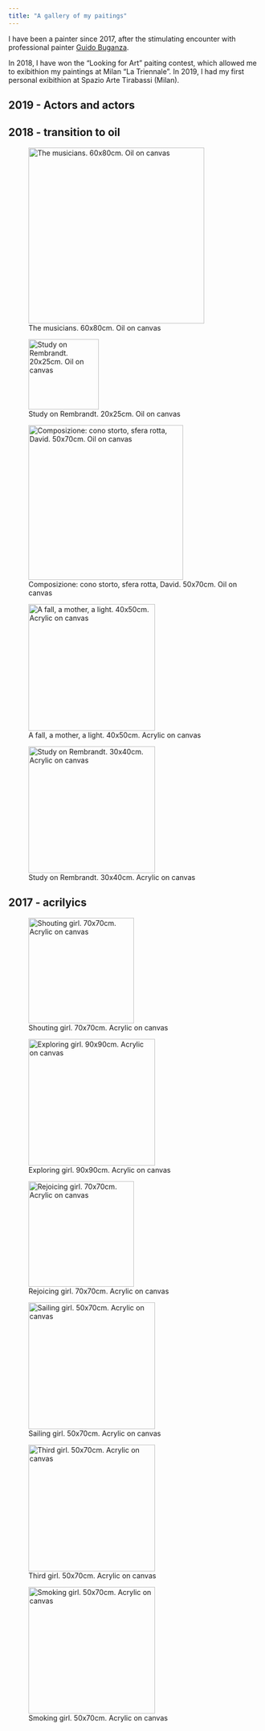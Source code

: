 ```yaml
---
title: "A gallery of my paitings"
---
```


I have been a painter since 2017, after the stimulating encounter with professional painter [Guido Buganza](https://www.guidobuganza.com/).

In 2018, I have won the "Looking for Art" paiting contest, which allowed me to exibithion my paintings at Milan "La Triennale". In 2019, I had my first personal exibithion at Spazio Arte Tirabassi (Milan). 


## 2019 - Actors and actors


## 2018 - transition to oil

::: {#figure-musicanti layout-ncol=1}

![The musicians. 60x80cm. Oil on canvas](images/alezitoart/le_musicanti.jpg){width="25em"}

:::

::: {#figure-others layout-ncol=2 layout-valign="bottom"}

![Study on Rembrandt. 20x25cm. Oil on canvas](images/alezitoart/rembrandt.jpg){width="10em"}

![Composizione: cono storto, sfera rotta, David. 50x70cm. Oil on canvas](images/alezitoart/david.jpg){width="22em"}

:::

::: {#figure-lights layout-ncol=2}

![A fall, a mother, a light. 40x50cm. Acrylic on canvas](images/alezitoart/fall_mother_light.jpg){width="18em"}

![Study on Rembrandt. 30x40cm. Acrylic on canvas](images/alezitoart/the_bet.jpg){width="18em"}



:::



## 2017 - acrilyics


::: {#figure-girls layout-ncol=3}

![Shouting girl. 70x70cm. Acrylic on canvas](images/alezitoart/Ragazza2.jpeg){width="15em"}

![Exploring girl. 90x90cm. Acrylic on canvas](images/alezitoart/Ragazza3.jpeg){width="18em"}


![Rejoicing girl. 70x70cm. Acrylic on canvas](images/alezitoart/Ragazza1.jpeg){width="15em"}


:::


::: {#triptic-girls layout-ncol=3}

![Sailing girl. 50x70cm. Acrylic on canvas](images/alezitoart/sailing_girl.jpg){width="18em"}

![Third girl. 50x70cm. Acrylic on canvas](images/alezitoart/third_girl.jpg){width="18em"}


![Smoking girl. 50x70cm. Acrylic on canvas](images/alezitoart/smoking_girl.jpg){width="18em"}


:::


